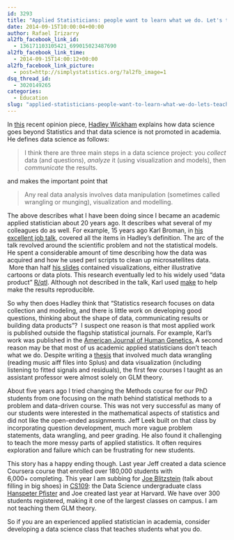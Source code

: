 ```yaml
---
id: 3293
title: "Applied Statisticians: people want to learn what we do. Let's teach them."
date: 2014-09-15T10:00:04+00:00
author: Rafael Irizarry
al2fb_facebook_link_id:
  - 136171103105421_699015023487690
al2fb_facebook_link_time:
  - 2014-09-15T14:00:12+00:00
al2fb_facebook_link_picture:
  - post=http://simplystatistics.org/?al2fb_image=1
dsq_thread_id:
  - 3020149265
categories:
  - Education
slug: "applied-statisticians-people-want-to-learn-what-we-do-lets-teach-them"
---
```

In [this](http://bulletin.imstat.org/2014/09/data-science-how-is-it-different-to-statistics%E2%80%89/) recent opinion piece, [Hadley Wickham](http://had.co.nz/) explains how data science goes beyond Statistics and that data science is not promoted in academia. He defines data science as follows:

> I think there are three main steps in a data science project: you _collect_ data (and questions), _analyze_ it (using visualization and models), then _communicate_ the results.

and makes the important point that

> Any real data analysis involves data manipulation (sometimes called wrangling or munging), visualization and modelling.

The above describes what I have been doing since I became an academic applied statistician about 20 years ago. It describes what several of my colleagues do as well. For example, 15 years ago Karl Broman, in [his excellent job talk](https://www.biostat.wisc.edu/~kbroman/presentations/interference.pdf), covered all the items in Hadley's definition. The arc of the talk revolved around the scientific problem and not the statistical models. He spent a considerable amount of time describing how the data was acquired and how he used perl scripts to clean up microsatellites data.  More than half [his slides](https://www.biostat.wisc.edu/~kbroman/presentations/interference.pdf) contained visualizations, either illustrative cartoons or data plots. This research eventually led to his widely used "data product" [R/qtl](http://www.rqtl.org/). Although not described in the talk, Karl used [make](http://kbroman.org/minimal_make/) to help make the results reproducible.

So why then does Hadley think that "Statistics research focuses on data collection and modeling, and there is little work on developing good questions, thinking about the shape of data, communicating results or building data products"?  I suspect one reason is that most applied work is published outside the flagship statistical journals. For example, Karl's work was published in the [American Journal of Human Genetics.](http://www.ncbi.nlm.nih.gov/pubmed/9718341# "American journal of human genetics.") A second reason may be that most of us academic applied statisticians don't teach what we do. Despite writing a [thesis](http://www.biostat.jhsph.edu/~ririzarr/Demo/index.html) that involved much data wrangling (reading music aiff files into Splus) and data visualization (including listening to fitted signals and residuals), the first few courses I taught as an assistant professor were almost solely on GLM theory.

About five years ago I tried changing the Methods course for our PhD students from one focusing on the math behind statistical methods to a problem and data-driven course. This was not very successful as many of our students were interested in the mathematical aspects of statistics and did not like the open-ended assignments. Jeff Leek built on that class by incorporating question development, much more vague problem statements, data wrangling, and peer grading. He also found it challenging to teach the more messy parts of applied statistics. It often requires exploration and failure which can be frustrating for new students.

This story has a happy ending though. Last year Jeff created a data science Coursera course that enrolled over 180,000 students with 6,000+ completing. This year I am subbing for [Joe Blitzstein](http://www.people.fas.harvard.edu/~blitz/Site/Home.html) (talk about filling in big shoes) in [CS109](http://cs109.github.io/2014/): the Data Science undergraduate class [Hanspeter Pfister](http://vcg.seas.harvard.edu/) and Joe created last year at Harvard. We have over 300 students registered, making it one of the largest classes on campus. I am not teaching them GLM theory.

So if you are an experienced applied statistician in academia, consider developing a data science class that teaches students what you do.

&nbsp;

&nbsp;

&nbsp;
